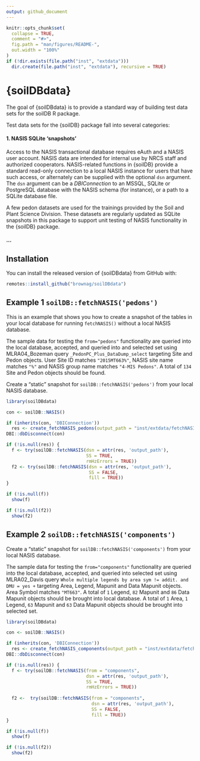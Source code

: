 ```yaml
---
output: github_document
---
```


<!-- README.md is generated from README.Rmd. -->

```r
knitr::opts_chunk$set(
  collapse = TRUE,
  comment = "#>",
  fig.path = "man/figures/README-",
  out.width = "100%"
)
if (!dir.exists(file.path("inst", "extdata")))
  dir.create(file.path("inst", "extdata"), recursive = TRUE)
```

# {soilDBdata}

<!-- badges: start -->
<!-- badges: end -->

The goal of {soilDBdata} is to provide a standard way of building test data sets for the soilDB R package. 

Test data sets for the {soilDB} package fall into several categories: 

#### 1. NASIS SQLite 'snapshots'

Access to the NASIS transactional database requires eAuth and a NASIS user account. NASIS data are intended for internal use by NRCS staff and authorized cooperators.  NASIS-related functions in {soilDB} provide a standard read-only connection to a local NASIS instance for users that have such access, or alternately can be supplied with the optional `dsn` argument. The `dsn` argument can be a _DBIConnection_ to an MSSQL, SQLite or PostgreSQL database with the NASIS schema (for instance), or a path to a SQLite database file. 
 
A few pedon datasets are used for the trainings provided by the Soil and Plant Science Division. These datasets are regularly updated as SQLite snapshots in this package to support unit testing of NASIS functionality in the {soilDB} package.

#### ...

## Installation

You can install the released version of {soilDBdata} from GitHub with:

``` r
remotes::install_github("brownag/soilDBdata")
```

## Example 1 `soilDB::fetchNASIS('pedons')`

This is an example that shows you how to create a snapshot of the tables in your local database for running `fetchNASIS()` without a local NASIS database. 

The sample data for testing the `from="pedons"` functionality are queried into the local database, accepted, and queried into and selected set using MLRA04_Bozeman query `_PedonPC_Plus_DataDump_select` targeting Site and Pedon objects. User Site ID matches `"2015MT663%"`, NASIS site name matches `"%"` and NASIS group name matches `"4-MIS Pedons"`. A total of `134` Site and Pedon objects should be found.

<!-- The following groups of tables are used by `fetchNASIS()` and related Site/Pedon-level queries in {soilDB}: -->
<!-- ```{r echo=FALSE} -->
<!-- # NASIS Table -->
<!-- knitr::kable(data.frame(soilDB::get_NASIS_table_name_by_purpose( -->
<!--   purpose = c("site", "pedon", "transect", "metadata", "lookup") -->
<!-- )), col.names = "Table") -->
<!-- ``` -->

Create a "static" snapshot for `soilDB::fetchNASIS('pedons')` from your local NASIS database.

```r
library(soilDBdata)

con <- soilDB::NASIS()

if (inherits(con, 'DBIConnection')) 
  res <- create_fetchNASIS_pedons(output_path = "inst/extdata/fetchNASIS_pedons.sqlite")
DBI::dbDisconnect(con)

if (!is.null(res)) {
  f <- try(soilDB::fetchNASIS(dsn = attr(res, 'output_path'), 
                              SS = TRUE,
                              rmHzErrors = TRUE))
  f2 <- try(soilDB::fetchNASIS(dsn = attr(res, 'output_path'),
                               SS = FALSE, 
                               fill = TRUE))
}

if (!is.null(f))
  show(f)

if (!is.null(f2))
  show(f2)
```

## Example 2 `soilDB::fetchNASIS('components')`

Create a "static" snapshot for `soilDB::fetchNASIS('components')` from your local NASIS database.

The sample data for testing the `from="components"` functionality are queried into the local database, accepted, and queried into selected set using MLRA02_Davis query `Whole multiple legends by area sym != addit. and DMU = yes +` targeting Area, Legend, Mapunit and Data Mapunit objects. Area Symbol matches `"MT663"`. A total of `1` Legend, `82` Mapunit and `86` Data Mapunit objects should be brought into local database. A total of `1` Area, `1` Legend, `63` Mapunit and `63` Data Mapunit objects should be brought into selected set.

```r
library(soilDBdata)

con <- soilDB::NASIS()

if (inherits(con, 'DBIConnection')) 
  res <- create_fetchNASIS_components(output_path = "inst/extdata/fetchNASIS_components.sqlite")
DBI::dbDisconnect(con)

if (!is.null(res)) {
  f <- try(soilDB::fetchNASIS(from = "components",
                              dsn = attr(res, 'output_path'),
                              SS = TRUE,
                              rmHzErrors = TRUE))
  
  f2 <-  try(soilDB::fetchNASIS(from = "components",
                                dsn = attr(res, 'output_path'),
                                SS = FALSE, 
                                fill = TRUE))
}

if (!is.null(f))
  show(f)

if (!is.null(f2))
  show(f2)
```
